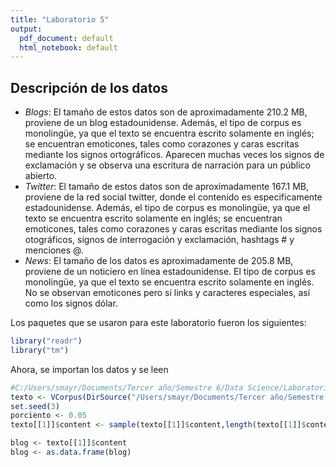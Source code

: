 ---
title: "Laboratorio 5"
output:
  pdf_document: default
  html_notebook: default
---

## Descripción de los datos
* _Blogs_: El tamaño de estos datos son de aproximadamente  210.2 MB, proviene de un blog estadounidense. Además, el tipo de corpus es monolingüe, ya que el texto se encuentra escrito solamente en inglés; se encuentran emoticones, tales como corazones y caras escritas mediante los signos ortográficos. Aparecen muchas veces los signos de exclamación y se observa una escritura de narración para un público abierto. 
* _Twitter_: El tamaño de estos datos son de aproximadamente 167.1 MB, proviene de la red social twitter, donde el contenido es especificamente estadounidense. Además, el tipo de corpus es monolingüe, ya que el texto se encuentra escrito solamente en inglés; se encuentran emoticones, tales como corazones y caras escritas mediante los signos otográficos, signos de interrogación y exclamación, hashtags # y menciones @.
* _News_: El tamaño de los datos es aproximadamente de 205.8 MB, proviene de un noticiero en línea estadounidense. El tipo de corpus es monolingüe, ya que el texto se encuentra escrito solamente en inglés. No se observan emoticones pero sí links y caracteres especiales, así como los signos dólar.


Los paquetes que se usaron para este laboratorio fueron los siguientes:
```{r}
library("readr")
library("tm")

```

Ahora, se importan los datos y se leen
```{r}

#C:/Users/smayr/Documents/Tercer año/Semestre 6/Data Science/Laboratorio 5
texto <- VCorpus(DirSource("/Users/smayr/Documents/Tercer año/Semestre 6/Data Science/Laboratorio 5"), readerControl = list(language = "en"))
set.seed(3)
porciento <- 0.05
texto[[1]]$content <- sample(texto[[1]]$content,length(texto[[1]]$content)*porciento)

blog <- texto[[1]]$content 
blog <- as.data.frame(blog)

```


